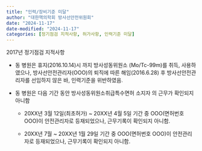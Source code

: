 ```yaml
---
title: "인력/장비기준 미달"
author: "대한핵의학회 방사선안전위원회"
date: "2024-11-17"
date-modified: "2024-11-17"
categories: [정기점검 지적사항, 허가사항, 인력기준 미달]
---
```


2017년 정기점검 지적사항

-   동 병원은 휴지(2016.10.14)시 까지 방사성동위원소 (Mo/Tc-99m)를 취득, 사용하였으나, 방사선안전관리자(OOO)의 퇴직에 따른 해임(2016.6.28) 후 방사선안전관리자를 선임하지 않은 바, 인력기준을 위반하였음.

-   동 병원은 다음 기간 동안 방사성동위원소취급특수면허 소지자 의 근무가 확인되지 아니함

    -   20XX년 3월 12일(최초허가) \~ 20XX년 4월 5일 기간 중 OOO(면허번호 OOO)이 안전관리자로 등재되었으나, 근무기록이 확인되지 아니함.

    -   20XX년 7월 \~ 20XX년 1월 29일 기간 중 OOO(면허번호 OOO)이 안전관리자로 등재되었으나, 근무기록이 확인되지 아니함.
